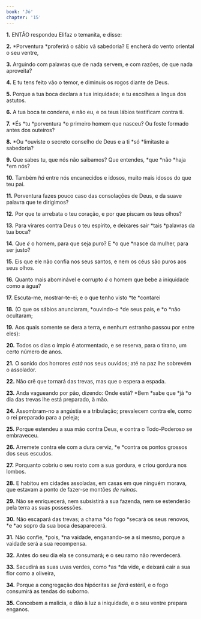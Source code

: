 ```yaml
---
book: 'Jó'
chapter: '15'
---
```


**1.** ENTÃO respondeu Elifaz o temanita, e disse:

**2.** *Porventura *proferirá o sábio vã sabedoria? E encherá do vento oriental o seu ventre,

**3.** Arguindo com palavras que de nada servem, e com razões, de que nada aproveita?

**4.** E tu tens feito vão o temor, e diminuis os rogos diante de Deus.

**5.** Porque a tua boca declara a tua iniquidade; e tu escolhes a língua dos astutos.

**6.** A tua boca te condena, e não eu, e os teus lábios testificam contra ti.

**7.** *És *tu *porventura *o primeiro homem que nasceu? Ou foste formado antes dos outeiros?

**8.** *Ou *ouviste o secreto conselho de Deus e a ti *só *limitaste a sabedoria?

**9.** Que sabes tu, que nós não saibamos? Que entendes, *que *não *haja *em nós?

**10.** Também *há* entre nós encanecidos e idosos, muito mais idosos do que teu pai.

**11.** Porventura fazes pouco caso das consolações de Deus, e da suave palavra que te dirigimos?

**12.** Por que te arrebata o teu coração, e por que piscam os teus olhos?

**13.** Para virares contra Deus o teu espírito, e deixares sair *tais *palavras da tua boca?

**14.** Que *é* o homem, para que seja puro? E *o que *nasce da mulher, para ser justo?

**15.** Eis que ele não confia nos seus santos, e nem os céus são puros aos seus olhos.

**16.** Quanto mais abominável e corrupto *é* o homem que bebe a iniquidade como a água?

**17.** Escuta-me, mostrar-te-ei; e o que tenho visto *te *contarei

**18.** (O que os sábios anunciaram, *ouvindo-o *de seus pais, e *o *não ocultaram;

**19.** Aos quais somente se dera a terra, e nenhum estranho passou por entre eles):

**20.** Todos os dias o ímpio é atormentado, e se reserva, para o tirano, um certo número de anos.

**21.** O sonido dos horrores *está* nos seus ouvidos; até na paz lhe sobrevém o assolador.

**22.** Não crê que tornará das trevas, mas que o espera a espada.

**23.** Anda vagueando por pão, dizendo: Onde está? *Bem *sabe que *já *o dia das trevas lhe está preparado, à mão.

**24.** Assombram-no a angústia e a tribulação; prevalecem contra ele, como o rei preparado para a peleja;

**25.** Porque estendeu a sua mão contra Deus, e contra o Todo-Poderoso se embraveceu.

**26.** Arremete contra ele com a dura cerviz, *e *contra os pontos grossos dos seus escudos.

**27.** Porquanto cobriu o seu rosto com a sua gordura, e criou gordura nos lombos.

**28.** E habitou em cidades assoladas, em casas em que ninguém morava, que estavam a ponto de fazer-se montões *de ruínas*.

**29.** Não se enriquecerá, nem subsistirá a sua fazenda, nem se estenderão pela terra as suas possessões.

**30.** Não escapará das trevas; a chama *do fogo *secará os seus renovos, *e *ao sopro da sua boca desaparecerá.

**31.** Não confie, *pois, *na vaidade, enganando-se a si mesmo, porque a vaidade será a sua recompensa.

**32.** Antes do seu dia ela se consumará; e o seu ramo não reverdecerá.

**33.** Sacudirá as suas uvas verdes, como *as *da vide, e deixará cair a sua flor como a oliveira,

**34.** Porque a congregação dos hipócritas *se fará* estéril, e o fogo consumirá as tendas do suborno.

**35.** Concebem a malícia, e dão à luz a iniquidade, e o seu ventre prepara enganos.